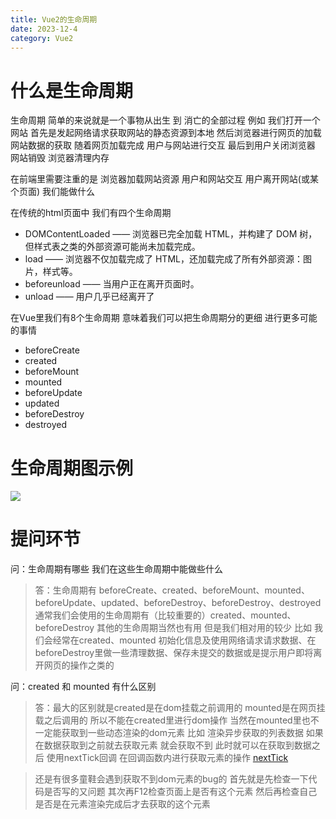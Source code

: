 ```yaml
---
title: Vue2的生命周期
date: 2023-12-4
category: Vue2
---
```


# 什么是生命周期

生命周期 简单的来说就是一个事物从出生 到 消亡的全部过程
例如 我们打开一个网站 首先是发起网络请求获取网站的静态资源到本地 然后浏览器进行网页的加载 网站数据的获取 随着网页加载完成
用户与网站进行交互 最后到用户关闭浏览器 网站销毁 浏览器清理内存

在前端里需要注重的是 浏览器加载网站资源 用户和网站交互 用户离开网站(或某个页面) 我们能做什么

在传统的html页面中 我们有四个生命周期

-   DOMContentLoaded —— 浏览器已完全加载 HTML，并构建了 DOM 树，但样式表之类的外部资源可能尚未加载完成。
-   load —— 浏览器不仅加载完成了 HTML，还加载完成了所有外部资源：图片，样式等。
-   beforeunload —— 当用户正在离开页面时。
-   unload —— 用户几乎已经离开了

在Vue里我们有8个生命周期 意味着我们可以把生命周期分的更细 进行更多可能的事情

-   beforeCreate
-   created
-   beforeMount
-   mounted
-   beforeUpdate
-   updated
-   beforeDestroy
-   destroyed

# 生命周期图示例

![](/posts/vue2/lifecycle.png)

# 提问环节

问：生命周期有哪些 我们在这些生命周期中能做些什么

> 答：生命周期有 beforeCreate、created、beforeMount、mounted、beforeUpdate、updated、beforeDestroy、beforeDestroy、destroyed
> 通常我们会使用的生命周期有（比较重要的）created、mounted、beforeDestroy 其他的生命周期当然也有用 但是我们相对用的较少
> 比如 我们会经常在created、mounted 初始化信息及使用网络请求请求数据、在beforeDestroy里做一些清理数据、保存未提交的数据或是提示用户即将离开网页的操作之类的

问：created 和 mounted 有什么区别

> 答：最大的区别就是created是在dom挂载之前调用的 mounted是在网页挂载之后调用的 所以不能在created里进行dom操作 当然在mounted里也不一定能获取到一些动态渲染的dom元素
> 比如 渲染异步获取的列表数据 如果在数据获取到之前就去获取元素 就会获取不到 此时就可以在获取到数据之后 使用nextTick回调 在回调函数内进行获取元素的操作 <a href="https://v2.cn.vuejs.org/v2/api/#vm-nextTick" target="\_blank">nextTick</a>

> 还是有很多童鞋会遇到获取不到dom元素的bug的 首先就是先检查一下代码是否写的又问题 其次再F12检查页面上是否有这个元素 然后再检查自己是否是在元素渲染完成后才去获取的这个元素
